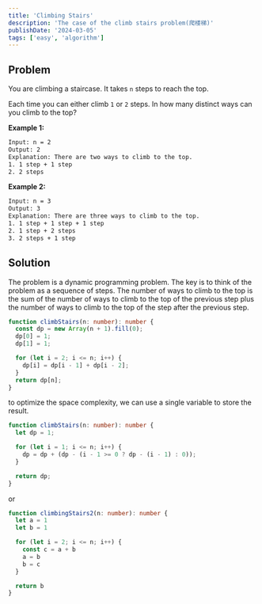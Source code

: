 ```yaml
---
title: 'Climbing Stairs'
description: 'The case of the climb stairs problem(爬楼梯)'
publishDate: '2024-03-05'
tags: ['easy', 'algorithm']
---
```


## Problem

You are climbing a staircase. It takes `n` steps to reach the top.

Each time you can either climb `1` or `2` steps. In how many distinct ways can you climb to the top?

**Example 1:**

```bash
Input: n = 2
Output: 2
Explanation: There are two ways to climb to the top.
1. 1 step + 1 step
2. 2 steps
```

**Example 2:**

```bash
Input: n = 3
Output: 3
Explanation: There are three ways to climb to the top.
1. 1 step + 1 step + 1 step
2. 1 step + 2 steps
3. 2 steps + 1 step
```

## Solution

The problem is a dynamic programming problem. The key is to think of the problem as a sequence of steps. The number of ways to climb to the top is the sum of the number of ways to climb to the top of the previous step plus the number of ways to climb to the top of the step after the previous step.

```typescript
function climbStairs(n: number): number {
  const dp = new Array(n + 1).fill(0);
  dp[0] = 1;
  dp[1] = 1;

  for (let i = 2; i <= n; i++) {
    dp[i] = dp[i - 1] + dp[i - 2];
  }
  return dp[n];
}
```

to optimize the space complexity, we can use a single variable to store the result.

```typescript
function climbStairs(n: number): number {
  let dp = 1;

  for (let i = 1; i <= n; i++) {
    dp = dp + (dp - (i - 1 >= 0 ? dp - (i - 1) : 0));
  }

  return dp;
}
```
or

```typescript
function climbingStairs2(n: number): number {
  let a = 1
  let b = 1

  for (let i = 2; i <= n; i++) {
    const c = a + b
    a = b
    b = c
  }

  return b
}
```
